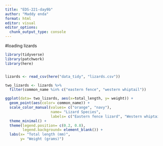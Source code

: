 ```yaml
---
title: "EDS-221-day9b"
author: "Maddy enda"
format: html
editor: visual
editor_options: 
  chunk_output_type: console
---
```


#loading lizards

```r
library(tidyverse)
library(patchwork)
library(here)


lizards <- read_csv(here("data_tidy", "lizards.csv"))
```

```r
two_lizards <- lizards %>%
  filter(common_name %in% c("eastern fence", "western whiptail"))

ggplot(data= two_lizards, aes(x=total_length, y= weight)) +
  geom_point(aes(color= common_name)) +
  scale_color_manual(values= c("orange", "navy"),
                     name= "Lizard Species",
                     labels= c("Eastern fence lizard", "Western whiptail lizard")) +
  theme_minimal() +
  theme(legend.position= c(0.2, 0.8),
        legend.background= element_blank()) +
  labs(x= "Total length (mm)",
       y= "Weight (grams)") 
```

